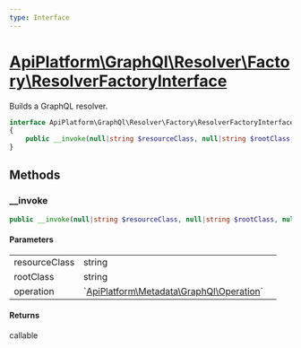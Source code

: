 ```yaml
---
type: Interface
---
```


# [ApiPlatform\GraphQl\Resolver\Factory\ResolverFactoryInterface](/docs/vmain/reference/GraphQl/Resolver/Factory/ResolverFactoryInterface)

Builds a GraphQL resolver.


```php
interface ApiPlatform\GraphQl\Resolver\Factory\ResolverFactoryInterface
{
    public __invoke(null|string $resourceClass, null|string $rootClass, null|`<a href="/docs/vmain/reference/Metadata/GraphQl/Operation">ApiPlatform\Metadata\GraphQl\Operation</a>` $operation): callable
}
```
## Methods

### __invoke



```php
public __invoke(null|string $resourceClass, null|string $rootClass, null|`<a href="/docs/vmain/reference/Metadata/GraphQl/Operation">ApiPlatform\Metadata\GraphQl\Operation</a>` $operation): callable
```

#### Parameters

<table><tbody>
<tr><td>resourceClass</td><td>string</td><td></td></tr><tr><td>rootClass</td><td>string</td><td></td></tr><tr><td>operation</td><td>`<a href="/docs/vmain/reference/Metadata/GraphQl/Operation">ApiPlatform\Metadata\GraphQl\Operation</a>`</td><td></td></tr>
</tbody>
</table>

#### Returns

callable
